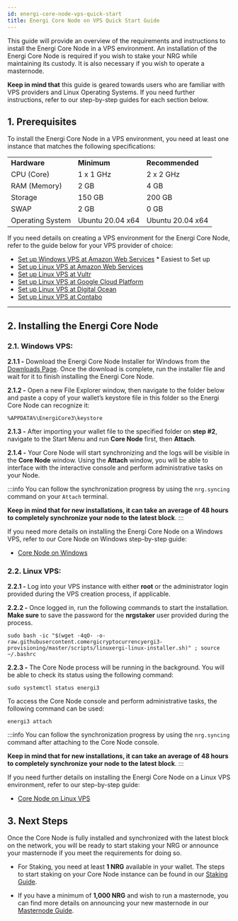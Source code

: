 ```yaml
---
id: energi-core-node-vps-quick-start
title: Energi Core Node on VPS Quick Start Guide
---
```



This guide will provide an overview of the requirements and instructions to install the Energi Core Node in a VPS environment. An installation of the Energi Core Node is required if you wish to stake your NRG while maintaining its custody. It is also necessary if you wish to operate a masternode.

**Keep in mind that** this guide is geared towards users who are familiar with VPS providers and Linux Operating Systems. If you need further instructions, refer to our step-by-step guides for each section below.

## 1. Prerequisites

To install the Energi Core Node in a VPS environment, you need at least one instance that matches the following specifications:

<table>
    <tr>
        <td><strong>Hardware</strong></td>
        <td><strong>Minimum</strong></td>
        <td><strong>Recommended</strong></td>
    </tr>
    <tr>
        <td>CPU (Core)</td>
        <td>1 x 1 GHz</td>
        <td>2 x 2 GHz</td>
    </tr>
    <tr>
        <td>RAM (Memory)</td>
        <td>2 GB</td>
        <td>4 GB</td>
    </tr>
    <tr>
        <td>Storage</td>
        <td>150 GB</td>
        <td>200 GB</td>
    </tr>
    <tr>
        <td>SWAP</td>
        <td>2 GB</td>
        <td>0 GB</td>
    </tr>
    <tr>
        <td>Operating System</td>
        <td>Ubuntu 20.04 x64</td>
        <td>Ubuntu 20.04 x64</td>
    </tr>
</table>

If you need details on creating a VPS environment for the Energi Core Node, refer to the guide below for your VPS provider of choice:
* [Set up Windows VPS at Amazon Web Services](https://wiki.energi.world/advanced/aws-windows-vps) * Easiest to Set up
* [Set up Linux VPS at Amazon Web Services](https://wiki.energi.world/advanced/aws-vps)
* [Set up Linux VPS at Vultr](https://wiki.energi.world/advanced/vultr-vps)
* [Set up Linux VPS at Google Cloud Platform](https://wiki.energi.world/advanced/gcp-vps)
* [Set up Linux VPS at Digital Ocean](https://wiki.energi.world/3-1/advanced/digitalocean-vps)
* [Set up Linux VPS at Contabo](https://wiki.energi.world/guides/set-up-vps-contabo)

---

## 2. Installing the Energi Core Node

### **2.1. Windows VPS:**

**2.1.1 -** Download the Energi Core Node Installer for Windows from the [Downloads Page](https://wiki.energi.world/downloads/core-node#windows). Once the download is complete, run the installer file and wait for it to finish installing the Energi Core Node.

**2.1.2 -** Open a new File Explorer window, then navigate to the folder below and paste a copy of your wallet’s keystore file in this folder so the Energi Core Node can recognize it:

```
%APPDATA%\EnergiCore3\keystore
```

**2.1.3 -** After importing your wallet file to the specified folder on **step #2**, navigate to the Start Menu and run **Core Node** first, then **Attach**.

**2.1.4 -** Your Core Node will start synchronizing and the logs will be visible in the **Core Node** window. Using the **Attach** window, you will be able to interface with the interactive console and perform administrative tasks on your Node.

:::info
You can follow the synchronization progress by using the `nrg.syncing` command on your `Attach` terminal.

**Keep in mind that for new installations, it can take an average of 48 hours to completely synchronize your node to the latest block**.
:::

If you need more details on installing the Energi Core Node on a Windows VPS, refer to our Core Node on Windows step-by-step guide:

* [Core Node on Windows](https://wiki.energi.world/advanced/core-node-windows)


### **2.2. Linux VPS:**

**2.2.1 -** Log into your VPS instance with either **root** or the administrator login provided during the VPS creation process, if applicable.

**2.2.2 -** Once logged in, run the following commands to start the installation. **Make sure** to save the password for the **nrgstaker** user provided during the process.

```
sudo bash -ic "$(wget -4qO- -o- raw.githubusercontent.comergicryptocurrencyergi3-provisioning/master/scripts/linuxergi-linux-installer.sh)" ; source ~/.bashrc
```

**2.2.3 -** The Core Node process will be running in the background. You will be able to check its status using the following command:

```
sudo systemctl status energi3
```

To access the Core Node console and perform administrative tasks, the following command can be used:

```
energi3 attach
```

:::info
You can follow the synchronization progress by using the `nrg.syncing` command after attaching to the Core Node console.

**Keep in mind that for new installations, it can take an average of 48 hours to completely synchronize your node to the latest block**.
:::

If you need further details on installing the Energi Core Node on a Linux VPS environment, refer to our step-by-step guide:

* [Core Node on Linux VPS](https://wiki.energi.world/advanced/scripted-linux-installation)

## 3. Next Steps

Once the Core Node is fully installed and synchronized with the latest block on the network, you will be ready to start staking your NRG or announce your masternode if you meet the requirements for doing so.

* For Staking, you need at least **1 NRG** available in your wallet. The steps to start staking on your Core Node instance can be found in our [Staking Guide](https://wiki.energi.world/staking-guide).

* If you have a minimum of **1,000 NRG** and wish to run a masternode, you can find more details on announcing your new masternode in our [Masternode Guide](https://wiki.energi.world/masternode-guide).
